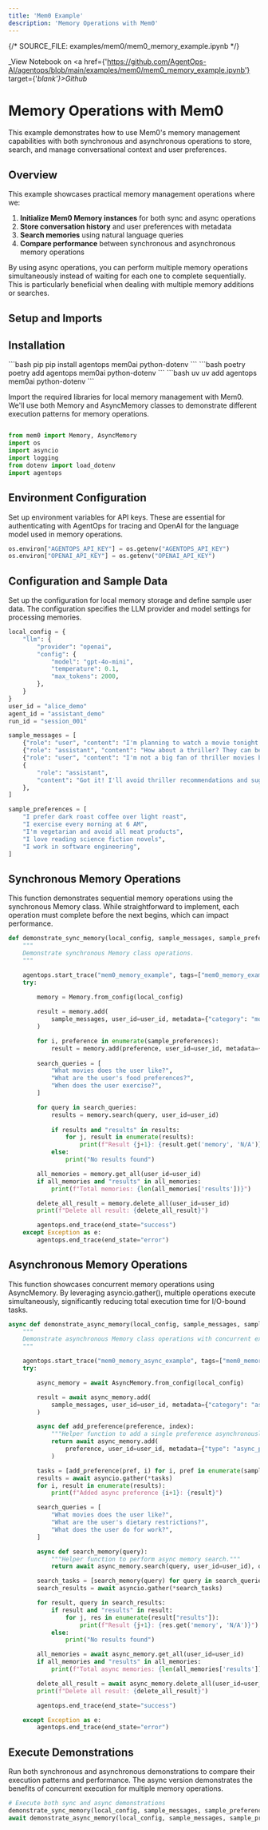 ```yaml
---
title: 'Mem0 Example'
description: 'Memory Operations with Mem0'
---
```

{/*  SOURCE_FILE: examples/mem0/mem0_memory_example.ipynb  */}

_View Notebook on <a href={'https://github.com/AgentOps-AI/agentops/blob/main/examples/mem0/mem0_memory_example.ipynb'} target={'_blank'}>Github</a>_

# Memory Operations with Mem0

This example demonstrates how to use Mem0's memory management capabilities with both synchronous and asynchronous operations to store, search, and manage conversational context and user preferences.

## Overview

This example showcases practical memory management operations where we:

1. **Initialize Mem0 Memory instances** for both sync and async operations
2. **Store conversation history** and user preferences with metadata
3. **Search memories** using natural language queries
4. **Compare performance** between synchronous and asynchronous memory operations

By using async operations, you can perform multiple memory operations simultaneously instead of waiting for each one to complete sequentially. This is particularly beneficial when dealing with multiple memory additions or searches.




## Setup and Imports
## Installation
<CodeGroup>
  ```bash pip
  pip install agentops mem0ai python-dotenv
  ```
  ```bash poetry
  poetry add agentops mem0ai python-dotenv
  ```
  ```bash uv
  uv add agentops mem0ai python-dotenv
  ```
</CodeGroup>


Import the required libraries for local memory management with Mem0. We'll use both Memory and AsyncMemory classes to demonstrate different execution patterns for memory operations.



```python

from mem0 import Memory, AsyncMemory
import os
import asyncio
import logging
from dotenv import load_dotenv
import agentops
```

## Environment Configuration

Set up environment variables for API keys. These are essential for authenticating with AgentOps for tracing and OpenAI for the language model used in memory operations.



```python
os.environ["AGENTOPS_API_KEY"] = os.getenv("AGENTOPS_API_KEY")
os.environ["OPENAI_API_KEY"] = os.getenv("OPENAI_API_KEY")
```

## Configuration and Sample Data

Set up the configuration for local memory storage and define sample user data. The configuration specifies the LLM provider and model settings for processing memories.



```python
local_config = {
    "llm": {
        "provider": "openai",
        "config": {
            "model": "gpt-4o-mini",
            "temperature": 0.1,
            "max_tokens": 2000,
        },
    }
}
user_id = "alice_demo"
agent_id = "assistant_demo"
run_id = "session_001"

sample_messages = [
    {"role": "user", "content": "I'm planning to watch a movie tonight. Any recommendations?"},
    {"role": "assistant", "content": "How about a thriller? They can be quite engaging."},
    {"role": "user", "content": "I'm not a big fan of thriller movies but I love sci-fi movies."},
    {
        "role": "assistant",
        "content": "Got it! I'll avoid thriller recommendations and suggest sci-fi movies in the future.",
    },
]

sample_preferences = [
    "I prefer dark roast coffee over light roast",
    "I exercise every morning at 6 AM",
    "I'm vegetarian and avoid all meat products",
    "I love reading science fiction novels",
    "I work in software engineering",
]
```

## Synchronous Memory Operations

This function demonstrates sequential memory operations using the synchronous Memory class. While straightforward to implement, each operation must complete before the next begins, which can impact performance.



```python
def demonstrate_sync_memory(local_config, sample_messages, sample_preferences, user_id):
    """
    Demonstrate synchronous Memory class operations.
    """

    agentops.start_trace("mem0_memory_example", tags=["mem0_memory_example"])
    try:
        
        memory = Memory.from_config(local_config)

        result = memory.add(
            sample_messages, user_id=user_id, metadata={"category": "movie_preferences", "session": "demo"}
        )

        for i, preference in enumerate(sample_preferences):
            result = memory.add(preference, user_id=user_id, metadata={"type": "preference", "index": i})
       
        search_queries = [
            "What movies does the user like?",
            "What are the user's food preferences?",
            "When does the user exercise?",
        ]

        for query in search_queries:
            results = memory.search(query, user_id=user_id)
        
            if results and "results" in results:
                for j, result in enumerate(results): 
                    print(f"Result {j+1}: {result.get('memory', 'N/A')}")
            else:
                print("No results found")

        all_memories = memory.get_all(user_id=user_id)
        if all_memories and "results" in all_memories:
            print(f"Total memories: {len(all_memories['results'])}")

        delete_all_result = memory.delete_all(user_id=user_id)
        print(f"Delete all result: {delete_all_result}")

        agentops.end_trace(end_state="success")
    except Exception as e:
        agentops.end_trace(end_state="error")
```

## Asynchronous Memory Operations

This function showcases concurrent memory operations using AsyncMemory. By leveraging asyncio.gather(), multiple operations execute simultaneously, significantly reducing total execution time for I/O-bound tasks.



```python
async def demonstrate_async_memory(local_config, sample_messages, sample_preferences, user_id):
    """
    Demonstrate asynchronous Memory class operations with concurrent execution.
    """

    agentops.start_trace("mem0_memory_async_example", tags=["mem0_memory_async_example"])
    try:

        async_memory = await AsyncMemory.from_config(local_config)

        result = await async_memory.add(
            sample_messages, user_id=user_id, metadata={"category": "async_movie_preferences", "session": "async_demo"}
        )

        async def add_preference(preference, index):
            """Helper function to add a single preference asynchronously."""
            return await async_memory.add(
                preference, user_id=user_id, metadata={"type": "async_preference", "index": index}
            )

        tasks = [add_preference(pref, i) for i, pref in enumerate(sample_preferences)]
        results = await asyncio.gather(*tasks)
        for i, result in enumerate(results):
            print(f"Added async preference {i+1}: {result}")

        search_queries = [
            "What movies does the user like?",
            "What are the user's dietary restrictions?",
            "What does the user do for work?",
        ]

        async def search_memory(query):
            """Helper function to perform async memory search."""
            return await async_memory.search(query, user_id=user_id), query

        search_tasks = [search_memory(query) for query in search_queries]
        search_results = await asyncio.gather(*search_tasks)

        for result, query in search_results:
            if result and "results" in result:
                for j, res in enumerate(result["results"]):
                    print(f"Result {j+1}: {res.get('memory', 'N/A')}")
            else:
                print("No results found")

        all_memories = await async_memory.get_all(user_id=user_id)
        if all_memories and "results" in all_memories:
            print(f"Total async memories: {len(all_memories['results'])}")

        delete_all_result = await async_memory.delete_all(user_id=user_id)
        print(f"Delete all result: {delete_all_result}")

        agentops.end_trace(end_state="success")

    except Exception as e:
        agentops.end_trace(end_state="error")
```

## Execute Demonstrations

Run both synchronous and asynchronous demonstrations to compare their execution patterns and performance. The async version demonstrates the benefits of concurrent execution for multiple memory operations.



```python
# Execute both sync and async demonstrations
demonstrate_sync_memory(local_config, sample_messages, sample_preferences, user_id)
await demonstrate_async_memory(local_config, sample_messages, sample_preferences, user_id)
```


<script type="module" src="/scripts/github_stars.js"></script>
<script type="module" src="/scripts/scroll-img-fadein-animation.js"></script>
<script type="module" src="/scripts/button_heartbeat_animation.js"></script>
<script type="module" src="/scripts/adjust_api_dynamically.js"></script>